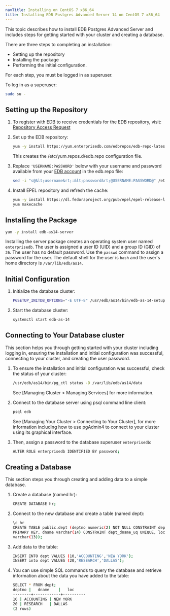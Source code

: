 ```yaml
---
navTitle: Installing on CentOS 7 x86_64
title: Installing EDB Postgres Advanced Server 14 on CentOS 7 x86_64
---
```


This topic describes how to install EDB Postgres Advanced Server and includes steps for getting started with your cluster and creating a database.

There are three steps to completing an installation:

- Setting up the repository
- Installing the package
- Performing the initial configuration.

For each step, you must be logged in as superuser.

To log in as a superuser:

```sh
sudo su -
```

## Setting up the Repository

1. To register with EDB to receive credentials for the EDB repository, visit: [Repository Access Request](https://www.enterprisedb.com/repository-access-request)

1. Set up the EDB repository:

   ```sh
   yum -y install https://yum.enterprisedb.com/edbrepos/edb-repo-latest.noarch.rpm
   ```

   This creates the /etc/yum.repos.d/edb.repo configuration file.

1. Replace `'USERNAME:PASSWORD'` below with your username and password available from your
   [EDB account](https://www.enterprisedb.com/user) in the edb.repo file:

   ```sh
   sed -i "s@&lt;username&rt;:&lt;password&rt;@USERNAME:PASSWORD@" /etc/yum.repos.d/edb.repo
   ```

1. Install EPEL repository and refresh the cache:

   ```sh
   yum -y install https://dl.fedoraproject.org/pub/epel/epel-release-latest-7.noarch.rpm
   yum makecache
   ```

## Installing the Package

```sh
yum -y install edb-as14-server
```

Installing the server package creates an operating system user named `enterprisedb`. The user is assigned a user ID (UID) and a group ID (GID) of `26`. The user has no default password. Use the `passwd` command to assign a password for the user. The default shell for the user is `bash` and the user's home directory is `/var/lib/edb/as14`.

## Initial Configuration

1. Initialize the database cluster:

   ```sh
   PGSETUP_INITDB_OPTIONS="-E UTF-8" /usr/edb/as14/bin/edb-as-14-setup initdb
   ```

1. Start the database cluster:

   ```sh
   systemctl start edb-as-14
   ```

## Connecting to Your Database cluster

This section helps you through getting started with your cluster including logging in, ensuring the installation and initial configuration was successful, connecting to your cluster, and creating the user password.

1. To ensure the installation and initial configuration was successful, check the status of your cluster:

   ```sh
   /usr/edb/as14/bin/pg_ctl status -D /var/lib/edb/as14/data
   ```

   See [Managing Cluster > Managing Services] for more information.

1. Connect to the database server using psql command line client:

   ```sh
   psql edb
   ```

   See [Managing Your Cluster > Connecting to Your Cluster], for more information including how to use pgAdmin4 to connect to your cluster using its graphical interface.

1. Then, assign a password to the database superuser `enterprisedb`:

   ```sh
   ALTER ROLE enterprisedb IDENTIFIED BY password;
   ```

## Creating a Database

This section steps you through creating and adding data to a simple database.

1. Create a database (named hr):

   ```sh
   CREATE DATABASE hr;
   ```

1. Connect to the new database and create a table (named dept):

   ```sh
   \c hr
   CREATE TABLE public.dept (deptno numeric(2) NOT NULL CONSTRAINT dept_pk
   PRIMARY KEY, dname varchar(14) CONSTRAINT dept_dname_uq UNIQUE, loc
   varchar(13));
   ```

1. Add data to the table:

   ```sh
   INSERT INTO dept VALUES (10,'ACCOUNTING','NEW YORK');
   INSERT into dept VALUES (20,'RESEARCH','DALLAS');
   ```

1. You can use simple SQL commands to query the database and retrieve information about the data you have added to the table:

   ```sh
   SELECT * FROM dept;
   deptno |   dname    |   loc
   --------+------------+----------
   10 | ACCOUNTING | NEW YORK
   20 | RESEARCH   | DALLAS
   (2 rows)
   ```

